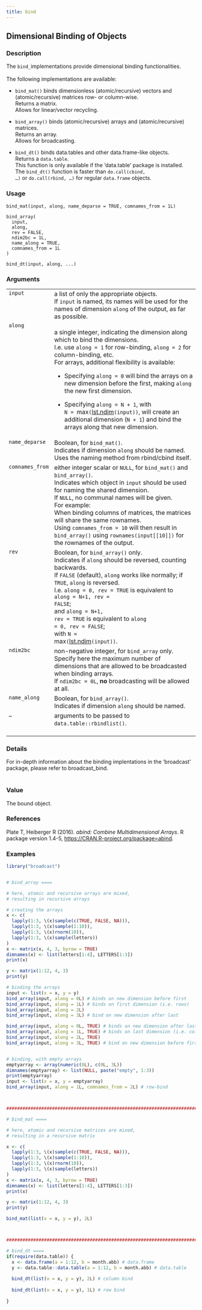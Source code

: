 ```yaml
---
title: bind
---
```

## Dimensional Binding of Objects {.unnumbered}


### Description

The <code>bind_</code>implementations provide dimensional binding functionalities. <br />
<br />
The following implementations are available:


<ul>
<li> <code>bind_mat()</code> binds dimensionless (atomic/recursive) vectors and (atomic/recursive) matrices row- or column-wise. <br />
Returns a matrix. <br />
Allows for linear/vector recycling.

</li>
<li> <code>bind_array()</code> binds (atomic/recursive) arrays and (atomic/recursive) matrices. <br />
Returns an array. <br />
Allows for broadcasting.

</li>
<li> <code>bind_dt()</code> binds data.tables and other data.frame-like objects. <br />
Returns a <code>data.table</code>. <br />
This function is only available if the 'data.table' package is installed. <br />
The <code>bind_dt()</code> function is faster than <code>do.call(cbind, ...)</code> or <code>do.call(rbind, ...)</code> for regular <code>data.frame</code> objects. <br />

</li></ul>



### Usage

<pre><code class='language-R'>bind_mat(input, along, name_deparse = TRUE, comnames_from = 1L)

bind_array(
  input,
  along,
  rev = FALSE,
  ndim2bc = 1L,
  name_along = TRUE,
  comnames_from = 1L
)

bind_dt(input, along, ...)
</code></pre>


### Arguments

<table>
<tr><td style = "white-space: collapse; font-family: monospace; vertical-align: top"><code id="input">input</code></td>
<td>
a list of only the appropriate objects. <br />
If <code>input</code> is named,
its names will be used for the names of dimension <code>along</code> of the output,
as far as possible.
</td></tr>
<tr><td style = "white-space: collapse; font-family: monospace; vertical-align: top"><code id="along">along</code></td>
<td>
a single integer,
indicating the dimension along which to bind the dimensions. <br />
I.e. use <code>along = 1</code> for row-binding, <code>along = 2</code> for column-binding, etc. <br />
For arrays, additional flexibility is available:


<ul>
<li> Specifying <code>along = 0</code> will bind the arrays on a new dimension before the first,
making <code>along</code> the new first dimension.

</li>
<li> Specifying <code>along = N + 1</code>, with <code style="white-space: pre;">N = </code>max<code>(</code>[lst.ndim](properties.qmd)<code style="white-space: pre;">(input))</code>,
will create an additional dimension (<code>N + 1</code>) and bind the arrays along that new dimension.

</li></ul>
</td></tr>
<tr><td style = "white-space: collapse; font-family: monospace; vertical-align: top"><code id="name_deparse">name_deparse</code></td>
<td>
Boolean, for <code>bind_mat()</code>. <br />
Indicates if dimension <code>along</code> should be named. <br />
Uses the naming method from rbind/cbind itself.
</td></tr>
<tr><td style = "white-space: collapse; font-family: monospace; vertical-align: top"><code id="comnames_from">comnames_from</code></td>
<td>
either integer scalar or <code>NULL</code>,
for <code>bind_mat()</code> and  <code>bind_array()</code>. <br />
Indicates which object in <code>input</code> should be used for naming the shared dimension. <br />
If <code>NULL</code>, no communal names will be given. <br />
For example: <br />
When binding columns of matrices, the matrices will share the same rownames. <br />
Using <code>comnames_from = 10</code> will then result in <code>bind_array()</code> using
<code>rownames(input[[10]])</code> for the rownames of the output.
</td></tr>
<tr><td style = "white-space: collapse; font-family: monospace; vertical-align: top"><code id="rev">rev</code></td>
<td>
Boolean, for <code>bind_array()</code> only. <br />
Indicates if <code>along</code> should be reversed, counting backwards. <br />
If <code>FALSE</code> (default), <code>along</code> works like normally; if <code>TRUE</code>, <code>along</code> is reversed. <br />
I.e. <code style="white-space: pre;">along = 0, rev = TRUE</code> is equivalent to <code style="white-space: pre;">along = N+1, rev = FALSE</code>; <br />
and <code style="white-space: pre;">along = N+1, rev = TRUE</code> is equivalent to <code style="white-space: pre;">along = 0, rev = FALSE</code>; <br />
with <code style="white-space: pre;">N = </code>max<code>(</code>[lst.ndim](properties.qmd)<code style="white-space: pre;">(input))</code>.
</td></tr>
<tr><td style = "white-space: collapse; font-family: monospace; vertical-align: top"><code id="ndim2bc">ndim2bc</code></td>
<td>
non-negative integer, for <code>bind_array</code> only. <br />
Specify here the maximum number of dimensions that are allowed to be broadcasted when binding arrays. <br />
If <code>ndim2bc = 0L</code>, <b>no</b> broadcasting will be allowed at all.
</td></tr>
<tr><td style = "white-space: collapse; font-family: monospace; vertical-align: top"><code id="name_along">name_along</code></td>
<td>
Boolean, for <code>bind_array()</code>. <br />
Indicates if dimension <code>along</code> should be named.
</td></tr>
<tr><td style = "white-space: collapse; font-family: monospace; vertical-align: top"><code id="...">...</code></td>
<td>
arguments to be passed to <code>data.table::rbindlist()</code>. <br /> <br />
</td></tr>
</table>


### Details

For in-depth information about the binding implentations in the 'broadcast' package,
please refer to broadcast_bind. <br />
<br />



### Value

The bound object.



### References

Plate T, Heiberger R (2016). <em>abind: Combine Multidimensional Arrays</em>. R package version 1.4-5, <a href="https://CRAN.R-project.org/package=abind">https://CRAN.R-project.org/package=abind</a>.



### Examples
```r
library("broadcast")


# bind_array ====

# here, atomic and recursive arrays are mixed,
# resulting in recursive arrays

# creating the arrays
x <- c(
  lapply(1:3, \(x)sample(c(TRUE, FALSE, NA))),
  lapply(1:3, \(x)sample(1:10)),
  lapply(1:3, \(x)rnorm(10)),
  lapply(1:3, \(x)sample(letters))
)
x <- matrix(x, 4, 3, byrow = TRUE)
dimnames(x) <- list(letters[1:4], LETTERS[1:3])
print(x)

y <- matrix(1:12, 4, 3)
print(y)

# binding the arrays
input <- list(x = x, y = y)
bind_array(input, along = 0L) # binds on new dimension before first
bind_array(input, along = 1L) # binds on first dimension (i.e. rows)
bind_array(input, along = 2L)
bind_array(input, along = 3L) # bind on new dimension after last

bind_array(input, along = 0L, TRUE) # binds on new dimension after last
bind_array(input, along = 1L, TRUE) # binds on last dimension (i.e. columns)
bind_array(input, along = 2L, TRUE)
bind_array(input, along = 3L, TRUE) # bind on new dimension before first


# binding, with empty arrays
emptyarray <- array(numeric(0L), c(0L, 3L))
dimnames(emptyarray) <- list(NULL, paste("empty", 1:3))
print(emptyarray)
input <- list(x = x, y = emptyarray)
bind_array(input, along = 1L, comnames_from = 2L) # row-bind



################################################################################

# bind_mat ====

# here, atomic and recursive matrices are mixed,
# resulting in a recursive matrix

x <- c(
  lapply(1:3, \(x)sample(c(TRUE, FALSE, NA))),
  lapply(1:3, \(x)sample(1:10)),
  lapply(1:3, \(x)rnorm(10)),
  lapply(1:3, \(x)sample(letters))
)
x <- matrix(x, 4, 3, byrow = TRUE)
dimnames(x) <- list(letters[1:4], LETTERS[1:3])
print(x)

y <- matrix(1:12, 4, 3)
print(y)

bind_mat(list(x = x, y = y), 2L)



################################################################################

# bind_dt ====
if(require(data.table)) {
  x <- data.frame(a = 1:12, b = month.abb) # data.frame
  y <- data.table::data.table(a = 1:12, b = month.abb) # data.table
  
  bind_dt(list(x = x, y = y), 2L) # column bind
  
  bind_dt(list(x = x, y = y), 1L) # row bind
  
}




```
